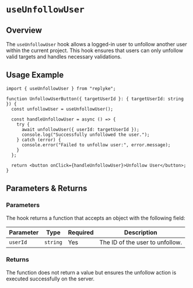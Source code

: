 # `useUnfollowUser`

## Overview

The `useUnfollowUser` hook allows a logged-in user to unfollow another user within the current project. This hook ensures that users can only unfollow valid targets and handles necessary validations.


## Usage Example

```tsx
import { useUnfollowUser } from "replyke";

function UnfollowUserButton({ targetUserId }: { targetUserId: string }) {
  const unfollowUser = useUnfollowUser();

  const handleUnfollowUser = async () => {
    try {
      await unfollowUser({ userId: targetUserId });
      console.log("Successfully unfollowed the user.");
    } catch (error) {
      console.error("Failed to unfollow user:", error.message);
    }
  };

  return <button onClick={handleUnfollowUser}>Unfollow User</button>;
}
```

## Parameters & Returns

### Parameters

The hook returns a function that accepts an object with the following field:

| Parameter | Type     | Required | Description                            |
|-----------|----------|----------|----------------------------------------|
| `userId`  | `string` | Yes      | The ID of the user to unfollow.        |

### Returns

The function does not return a value but ensures the unfollow action is executed successfully on the server.
